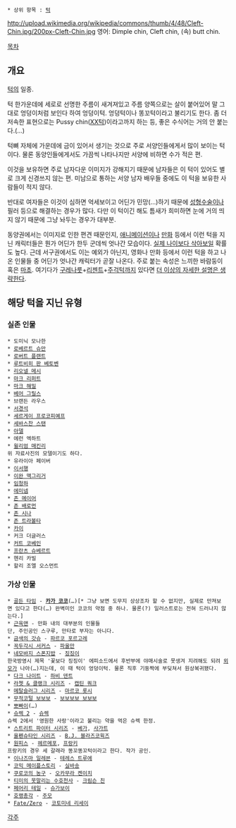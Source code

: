  * 상위 항목 : [[턱]]

http://upload.wikimedia.org/wikipedia/commons/thumb/4/48/Cleft-Chin.jpg/200px-Cleft-Chin.jpg
영어: Dimple chin, Cleft chin, (속) butt chin. 

[[목차]]
== 개요 ==
[[턱]]의 일종.

턱 한가운데에 세로로 선명한 주름이 새겨져있고 주름 양쪽으로는 살이 붙어있어 말 그대로 엉덩이처럼 보인다 하여 엉덩이턱. 엉덩턱이나 똥꼬턱이라고 불리기도 한다. 좀 더 저속한 표현으로는 Pussy chin([[보지#s-1|XX]]턱)이라고까지 하는 등, 좋은 수식어는 거의 안 붙는다.(...)

턱뼈 자체에 가운데에 금이 있어서 생기는 것으로 주로 서양인들에게서 많이 보이는 턱이다. 물론 동양인들에게서도 가끔씩 나타나지만 서양에 비하면 수가 적은 편. 

이것을 보유하면 주로 남자다운 이미지가 강해지기 때문에 남자들은 이 턱이 있어도 별로 크게 신경쓰지 않는 편. 미남으로 통하는 서양 남자 배우들 중에도 이 턱을 보유한 사람들이 적지 않다.

반대로 여자들은 이것이 심하면 억세보이고 어딘가 민망(...)하기 때문에 [[성형수술]]이나 필러 등으로 해결하는 경우가 많다. 다만 이 턱이긴 해도 틈새가 희미하면 눈에 거의 띄지 않기 때문에 그냥 놔두는 경우가 대부분.

동양권에서는 이미지로 인한 편견 때문인지, [[애니메이션]]이나 [[만화]] 등에서 이런 턱을 지닌 캐릭터들은 뭔가 어딘가 한두 군데씩 엇나간 모습이다. [[노안|실제 나이보다 삭아보일]] 확률도 높다. 근데 서구권에서도 이는 예외가 아닌지, 영화나 만화 등에서 이런 턱을 하고 나온 인물들 중 어딘가 엇나간 캐릭터가 곧잘 나온다. 주로 붙는 속성은 느끼한 바람둥이 혹은 [[마초]]. 여기다가 [[구레나룻]]+[[리젠트]]+[[주걱턱]]까지 있다면 [[더 이상의 자세한 설명은 생략한다]].

== 해당 턱을 지닌 유형 ==
=== 실존 인물 ===
 * 도미닉 모나한
 * [[로베르트 슈만]]
 * [[로버트 플랜트]]
 * [[루트비히 판 베토벤]]
 * [[리오넬 메시]]
 * [[마크 리퍼트]]
 * [[마크 해밀]]
 * [[베어 그릴스]]
 * 브랜든 라우스
 * [[서경석]]
 * [[세르게이 프로코피예프]]
 * [[세바스찬 스탠]]
 * [[아델(가수)|아델]]
 * 에런 엑하트
 * [[윌리엄 매킨리]]
 위 자료사진의 모델이기도 하다.
 * 유라이아 페이버
 * [[이서행]]
 * [[이완 맥그리거]]
 * [[임청하]]
 * [[에미넴]]
 * [[존 메이어]]
 * [[존 배로먼]]
 * [[존 시나]]
 * [[존 트라볼타]]
 * [[카이(EXO-K)|카이]]
 * 커크 더글러스
 * [[커트 코베인]]
 * [[프란츠 슈베르트]]
 * 헨리 카빌
 * 할리 조엘 오스먼트

=== 가상 인물 ===
 * [[골든 타임]] - '''[[카가 코코]]'''(…)[* 그냥 보면 도무지 상상조차 할 수 없지만, 실제로 만져보면 있다고 한다(…) 완벽미인 코코의 약점 중 하나. 물론(?) 일러스트로는 전혀 드러나지 않는다.]
 * [[근육맨#s-2|근육맨]] - 만화 내의 대부분의 인물들 
 단, 주인공인 스구루, 만타로 부자는 아니다.
 * [[금색의 갓슈]] - [[파르코 포르고레]]
 * [[꼭두각시 서커스]] - [[파울만]]
 * [[네모바지 스폰지밥]] - [[징징이#s-1|징징이]]
 한국방영시 제목 '꽃보다 징징이' 에피소드에서 후반부에 야매시술로 못생겨 지려해도 되려 [[http://images1.wikia.nocookie.net/__cb20100214150861/uncyclopedia/images/3/36/Handsome_Squidward.jpg|외모]]가 나아(…)지는데, 이 때 턱이 엉덩이턱. 물론 직후 기둥짝에 부딪쳐서 원상복귀됐다.
 * [[다크 나이트(영화)|다크 나이트]] - [[하비 덴트(다크 나이트)|하비 덴트]]
 * [[라쳇 & 클랭크 시리즈]] - [[캡틴 쿼크]]
 * [[메탈슬러그 시리즈]] - [[마르코 롯시]]
 * [[무적코털 보보보]] - [[보보보보 보보보]]
 * [[뽀빠이#s-1|뽀빠이]](…)
 * [[슈렉#s-1|슈렉 2]] - [[슈렉(주인공)#s-3|슈렉]]
 슈렉 2에서 '영원한 사랑'이라고 불리는 약을 먹은 슈렉 한정.
 * [[스트리트 파이터 시리즈]] - [[베가(캡콤)|베가]], [[사가트]]
 * [[울펜슈타인 시리즈]] - [[B.J. 블라즈코윅즈]]
 * [[원피스(만화)|원피스]] - [[헤르메포]], [[프랑키]]
 프랑키의 경우 세 갈래라 똥꼬똥꼬턱이라고 한다. 작가 공인.
 * [[이나즈마 일레븐]] - [[테레스 트루에]]
 * [[코믹 메이플스토리]] - [[코믹 메이플스토리/등장인물#s-4|실바송]]
 * [[쿠로코의 농구]] - [[오카무라 켄이치]]
 * [[티미의 못말리는 수호천사]] - [[크림슨 친]]
 * [[페어리 테일(만화)|페어리 테일]] - [[슈가보이]]
 * [[호랭총각]] - [[주모(호랭총각)|주모]]
 * [[Fate/Zero]] - [[코토미네 리세이]]

[[각주]]
